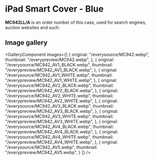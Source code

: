 
# iPad Smart Cover - Blue

<Callout type='info' emoji='👉🏻'>**MC942LL/A** is an order number of this case, used for search engines, auction websites and such.</Callout>

## Image gallery

<GalleryComponent
    images={[
      {
        original: "/everysource/MC942.webp",
        thumbnail: "/everypreview/MC942.webp",
      },
      {
        original: "/everysource/MC942_AV1_BLACK.webp",
        thumbnail: "/everypreview/MC942_AV1_BLACK.webp",
      },
      {
        original: "/everysource/MC942_AV1_WHITE.webp",
        thumbnail: "/everypreview/MC942_AV1_WHITE.webp",
      },
      {
        original: "/everysource/MC942_AV2_BLACK.webp",
        thumbnail: "/everypreview/MC942_AV2_BLACK.webp",
      },
      {
        original: "/everysource/MC942_AV2_WHITE.webp",
        thumbnail: "/everypreview/MC942_AV2_WHITE.webp",
      },
      {
        original: "/everysource/MC942_AV3_BLACK.webp",
        thumbnail: "/everypreview/MC942_AV3_BLACK.webp",
      },
      {
        original: "/everysource/MC942_AV3_WHITE.webp",
        thumbnail: "/everypreview/MC942_AV3_WHITE.webp",
      },
      {
        original: "/everysource/MC942_AV4_BLACK.webp",
        thumbnail: "/everypreview/MC942_AV4_BLACK.webp",
      },
      {
        original: "/everysource/MC942_AV4_WHITE.webp",
        thumbnail: "/everypreview/MC942_AV4_WHITE.webp",
      },
      {
        original: "/everysource/MC942_AV5.webp",
        thumbnail: "/everypreview/MC942_AV5.webp",
      }
    ]}
  />
